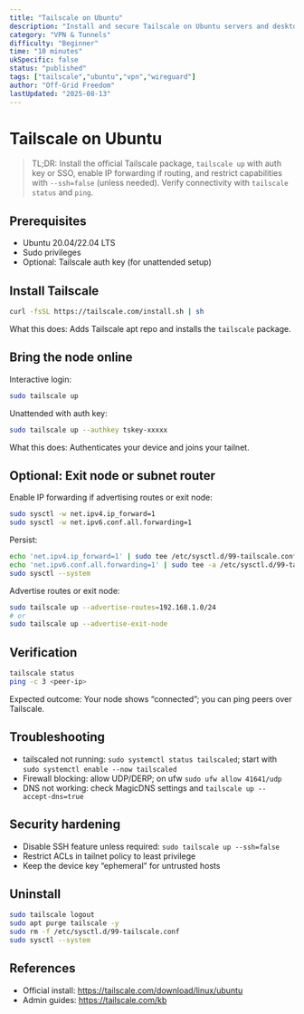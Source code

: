 ```yaml
---
title: "Tailscale on Ubuntu"
description: "Install and secure Tailscale on Ubuntu servers and desktops."
category: "VPN & Tunnels"
difficulty: "Beginner"
time: "10 minutes"
ukSpecific: false
status: "published"
tags: ["tailscale","ubuntu","vpn","wireguard"]
author: "Off-Grid Freedom"
lastUpdated: "2025-08-13"
---
```


# Tailscale on Ubuntu

> TL;DR: Install the official Tailscale package, `tailscale up` with auth key or SSO, enable IP forwarding if routing, and restrict capabilities with `--ssh=false` (unless needed). Verify connectivity with `tailscale status` and `ping`.

## Prerequisites
- Ubuntu 20.04/22.04 LTS
- Sudo privileges
- Optional: Tailscale auth key (for unattended setup)

## Install Tailscale
```bash
curl -fsSL https://tailscale.com/install.sh | sh
```
What this does: Adds Tailscale apt repo and installs the `tailscale` package.

## Bring the node online
Interactive login:
```bash
sudo tailscale up
```
Unattended with auth key:
```bash
sudo tailscale up --authkey tskey-xxxxx
```
What this does: Authenticates your device and joins your tailnet.

## Optional: Exit node or subnet router
Enable IP forwarding if advertising routes or exit node:
```bash
sudo sysctl -w net.ipv4.ip_forward=1
sudo sysctl -w net.ipv6.conf.all.forwarding=1
```
Persist:
```bash
echo 'net.ipv4.ip_forward=1' | sudo tee /etc/sysctl.d/99-tailscale.conf
echo 'net.ipv6.conf.all.forwarding=1' | sudo tee -a /etc/sysctl.d/99-tailscale.conf
sudo sysctl --system
```
Advertise routes or exit node:
```bash
sudo tailscale up --advertise-routes=192.168.1.0/24
# or
sudo tailscale up --advertise-exit-node
```

## Verification
```bash
tailscale status
ping -c 3 <peer-ip>
```
Expected outcome: Your node shows “connected”; you can ping peers over Tailscale.

## Troubleshooting
- tailscaled not running: `sudo systemctl status tailscaled`; start with `sudo systemctl enable --now tailscaled`
- Firewall blocking: allow UDP/DERP; on ufw `sudo ufw allow 41641/udp`
- DNS not working: check MagicDNS settings and `tailscale up --accept-dns=true`

## Security hardening
- Disable SSH feature unless required: `sudo tailscale up --ssh=false`
- Restrict ACLs in tailnet policy to least privilege
- Keep the device key “ephemeral” for untrusted hosts

## Uninstall
```bash
sudo tailscale logout
sudo apt purge tailscale -y
sudo rm -f /etc/sysctl.d/99-tailscale.conf
sudo sysctl --system
```

## References
- Official install: https://tailscale.com/download/linux/ubuntu
- Admin guides: https://tailscale.com/kb
